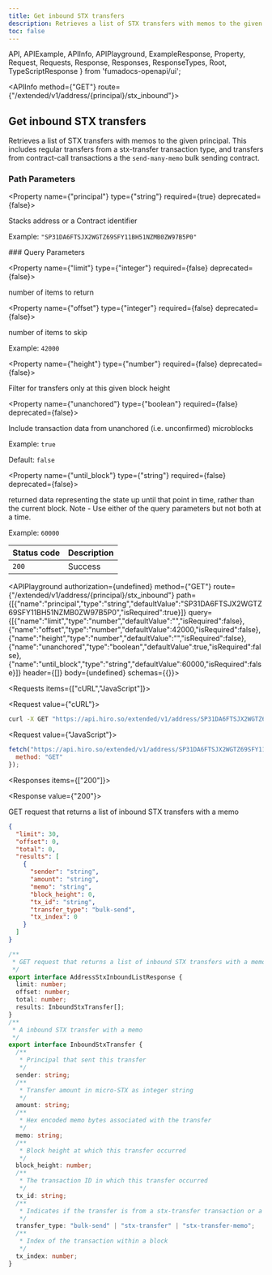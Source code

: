 ```yaml
---
title: Get inbound STX transfers
description: Retrieves a list of STX transfers with memos to the given principal.
toc: false
---
```


  API,
  APIExample,
  APIInfo,
  APIPlayground,
  ExampleResponse,
  Property,
  Request,
  Requests,
  Response,
  Responses,
  ResponseTypes,
  Root,
  TypeScriptResponse
} from 'fumadocs-openapi/ui';

<Root baseUrl="https://api.hiro.so">

<API>

<APIInfo method={"GET"} route={"/extended/v1/address/{principal}/stx_inbound"}>

## Get inbound STX transfers

Retrieves a list of STX transfers with memos to the given principal. This includes regular transfers from a stx-transfer transaction type,
and transfers from contract-call transactions a the `send-many-memo` bulk sending contract.

### Path Parameters

<Property name={"principal"} type={"string"} required={true} deprecated={false}>

Stacks address or a Contract identifier

<span>Example: `"SP31DA6FTSJX2WGTZ69SFY11BH51NZMB0ZW97B5P0"`</span>

</Property>
### Query Parameters

<Property name={"limit"} type={"integer"} required={false} deprecated={false}>

number of items to return

</Property>

<Property name={"offset"} type={"integer"} required={false} deprecated={false}>

number of items to skip

<span>Example: `42000`</span>

</Property>

<Property name={"height"} type={"number"} required={false} deprecated={false}>

Filter for transfers only at this given block height

</Property>

<Property name={"unanchored"} type={"boolean"} required={false} deprecated={false}>

Include transaction data from unanchored (i.e. unconfirmed) microblocks

<span>Example: `true`</span>

<span>Default: `false`</span>

</Property>

<Property name={"until_block"} type={"string"} required={false} deprecated={false}>

returned data representing the state up until that point in time, rather than the current block. Note - Use either of the query parameters but not both at a time.

<span>Example: `60000`</span>

</Property>

| Status code | Description |
| :------ | :------ |
| `200` | Success |

<APIPlayground authorization={undefined} method={"GET"} route={"/extended/v1/address/{principal}/stx_inbound"} path={[{"name":"principal","type":"string","defaultValue":"SP31DA6FTSJX2WGTZ69SFY11BH51NZMB0ZW97B5P0","isRequired":true}]} query={[{"name":"limit","type":"number","defaultValue":"","isRequired":false},{"name":"offset","type":"number","defaultValue":42000,"isRequired":false},{"name":"height","type":"number","defaultValue":"","isRequired":false},{"name":"unanchored","type":"boolean","defaultValue":true,"isRequired":false},{"name":"until_block","type":"string","defaultValue":60000,"isRequired":false}]} header={[]} body={undefined} schemas={{}}>

</APIPlayground>

</APIInfo>

<APIExample>

<Requests items={["cURL","JavaScript"]}>

<Request value={"cURL"}>

```bash
curl -X GET "https://api.hiro.so/extended/v1/address/SP31DA6FTSJX2WGTZ69SFY11BH51NZMB0ZW97B5P0/stx_inbound?limit=0&offset=42000&height=0&unanchored=true&until_block=60000"
```

</Request>

<Request value={"JavaScript"}>

```js
fetch("https://api.hiro.so/extended/v1/address/SP31DA6FTSJX2WGTZ69SFY11BH51NZMB0ZW97B5P0/stx_inbound?limit=0&offset=42000&height=0&unanchored=true&until_block=60000", {
  method: "GET"
});
```

</Request>

</Requests>

<Responses items={["200"]}>

<Response value={"200"}>

GET request that returns a list of inbound STX transfers with a memo

<ResponseTypes>

<ExampleResponse>

```json
{
  "limit": 30,
  "offset": 0,
  "total": 0,
  "results": [
    {
      "sender": "string",
      "amount": "string",
      "memo": "string",
      "block_height": 0,
      "tx_id": "string",
      "transfer_type": "bulk-send",
      "tx_index": 0
    }
  ]
}
```

</ExampleResponse>

<TypeScriptResponse>

```ts
/**
 * GET request that returns a list of inbound STX transfers with a memo
 */
export interface AddressStxInboundListResponse {
  limit: number;
  offset: number;
  total: number;
  results: InboundStxTransfer[];
}
/**
 * A inbound STX transfer with a memo
 */
export interface InboundStxTransfer {
  /**
   * Principal that sent this transfer
   */
  sender: string;
  /**
   * Transfer amount in micro-STX as integer string
   */
  amount: string;
  /**
   * Hex encoded memo bytes associated with the transfer
   */
  memo: string;
  /**
   * Block height at which this transfer occurred
   */
  block_height: number;
  /**
   * The transaction ID in which this transfer occurred
   */
  tx_id: string;
  /**
   * Indicates if the transfer is from a stx-transfer transaction or a contract-call transaction
   */
  transfer_type: "bulk-send" | "stx-transfer" | "stx-transfer-memo";
  /**
   * Index of the transaction within a block
   */
  tx_index: number;
}
```

</TypeScriptResponse>

</ResponseTypes>

</Response>

</Responses>

</APIExample>

</API>

</Root>
